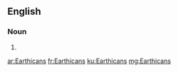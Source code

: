 ==English==

===Noun===
{{head|en|noun plural form}}

# {{plural of|Earthican|lang=en}}

[[ar:Earthicans]]
[[fr:Earthicans]]
[[ku:Earthicans]]
[[mg:Earthicans]]